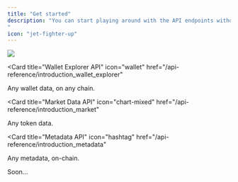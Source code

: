 ```yaml
---
title: "Get started"
description: "You can start playing around with the API endpoints without signing up, but latency will be increased. 
"
icon: "jet-fighter-up"
---
```


<Frame>
  <img src="https://i.imgur.com/eZ2hAXj.png" />
</Frame>

<CardGroup>

<Card
  title="Wallet Explorer API"
  icon="wallet"
  href="/api-reference/introduction_wallet_explorer"
>
  Any wallet data, on any chain.
</Card>

<Card
  title="Market Data API"
  icon="chart-mixed"
  href="/api-reference/introduction_market"
>
  Any token data.
</Card>

<Card
  title="Metadata API"
  icon="hashtag"
  href="/api-reference/introduction_metadata"
>
  Any metadata, on-chain.
</Card>

<Card title="Swap Quote API" icon="money-bill-transfer" href="#">
  Soon...
</Card>

</CardGroup>
